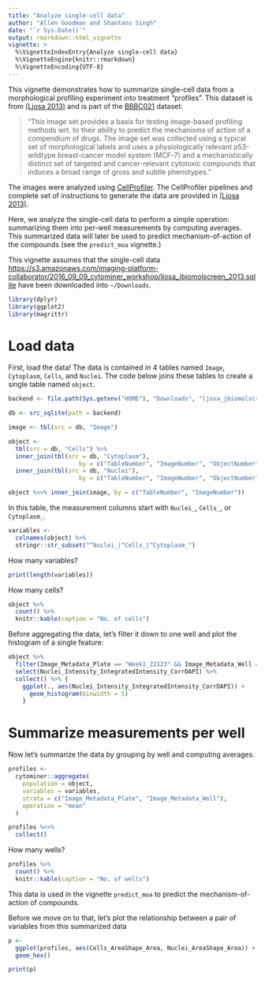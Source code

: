 ```yaml
---
title: "Analyze single-cell data"
author: "Allen Goodman and Shantanu Singh"
date: "`r Sys.Date()`"
output: rmarkdown::html_vignette
vignette: >
  %\VignetteIndexEntry{Analyze single-cell data}
  %\VignetteEngine{knitr::rmarkdown}
  %\VignetteEncoding{UTF-8}
---
```


This vignette demonstrates how to summarize single-cell data from a
morphological profiling experiment into treatment "profiles". This dataset is
from [(Ljosa 2013)](http://jbx.sagepub.com/content/18/10/1321) and is part of the
[BBBC021](https://data.broadinstitute.org/bbbc/BBBC021/) dataset:

> "This image set provides a basis for testing image-based profiling methods wrt. to their ability to predict the mechanisms of action of a compendium of drugs. The image set was collected using a typical set of morphological labels and uses a physiologically relevant p53-wildtype breast-cancer model system (MCF-7) and a mechanistically distinct set of targeted and cancer-relevant cytotoxic compounds that induces a broad range of gross and subtle phenotypes."

The images were analyzed using [CellProfiler](http://cellprofiler.org). The
CellProfiler pipelines and complete set of instructions to generate the data
are provided in [(Ljosa 2013)](http://jbx.sagepub.com/content/18/10/1321).

Here, we analyze the single-cell data to perform a simple operation:
summarizing them into per-well measurements by computing averages. This
summarized data will later be used to predict mechanism-of-action of the
compounds  (see the `predict_moa` vignette.)

This vignette assumes that the single-cell data <https://s3.amazonaws.com/imaging-platform-collaborator/2016_09_09_cytominer_workshop/ljosa_jbiomolscreen_2013.sqlite> have been downloaded into `~/Downloads`.


```r
library(dplyr)
library(ggplot2)
library(magrittr)

```


# Load data

First, load the data! The data is contained in 4 tables named `Image`,
`Cytoplasm`, `Cells`, and `Nuclei`. The code below joins these tables to
create a single table named `object`.


```r

backend <- file.path(Sys.getenv("HOME"), "Downloads", "ljosa_jbiomolscreen_2013.sqlite")

db <- src_sqlite(path = backend)

image <- tbl(src = db, "Image")

object <-
  tbl(src = db, "Cells") %>%
  inner_join(tbl(src = db, "Cytoplasm"),
                    by = c("TableNumber", "ImageNumber", "ObjectNumber")) %>%
  inner_join(tbl(src = db, "Nuclei"),
                    by = c("TableNumber", "ImageNumber", "ObjectNumber"))

object %<>% inner_join(image, by = c("TableNumber", "ImageNumber"))

```

In this table, the measurement columns start with `Nuclei_`, `Cells_`, or
`Cytoplasm_`.

```r
variables <-
  colnames(object) %>%
  stringr::str_subset("^Nuclei_|^Cells_|^Cytoplasm_")
```

How many variables?

```r
print(length(variables))
```

How many cells?

```r
object %>%
  count() %>%
  knitr::kable(caption = "No. of cells")
```

Before aggregating the data, let's filter it down to one well and plot the
histogram of a single feature:

```r
object %>%
  filter(Image_Metadata_Plate == "Week1_22123" && Image_Metadata_Well == "E04") %>%
  select(Nuclei_Intensity_IntegratedIntensity_CorrDAPI) %>%
  collect() %>% {
    ggplot(., aes(Nuclei_Intensity_IntegratedIntensity_CorrDAPI)) +
      geom_histogram(binwidth = 5)
    }

```

# Summarize measurements per well

Now let's summarize the data by grouping by well and computing averages.

```r
profiles <-
  cytominer::aggregate(
    population = object,
    variables = variables,
    strata = c("Image_Metadata_Plate", "Image_Metadata_Well"),
    operation = "mean"
  )

profiles %<>%
  collect()

```

How many wells?

```r
profiles %>%
  count() %>%
  knitr::kable(caption = "No. of wells")
```

This data is used in the vignette `predict_moa` to predict the mechanism-of-action
of compounds.

Before we move on to that, let's plot the relationship between a pair of variables from this summarized data

```r
p <-
  ggplot(profiles, aes(Cells_AreaShape_Area, Nuclei_AreaShape_Area)) +
  geom_hex()

print(p)
```

